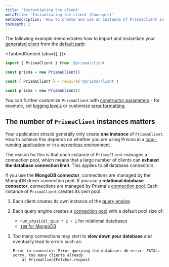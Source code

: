 ```yaml
---
title: 'Instantiating the client'
metaTitle: 'Instantiating the client (Concepts)'
metaDescription: 'How to create and use an instance of PrismaClient in your app.'
tocDepth: 2
---
```


<TopBlock>

The following example demonstrates how to import and instantiate your [generated client](generating-prisma-client) from the [default path](generating-prisma-client#using-a-custom-output-path):

<TabbedContent tabs={[<FileWithIcon text="TypeScript" icon="code"/>, <FileWithIcon text="Javascript" icon="code"/>]}>

<tab>

```ts
import { PrismaClient } from '@prisma/client'

const prisma = new PrismaClient()
```

</tab>

<tab>

```js
const { PrismaClient } = require('@prisma/client')

const prisma = new PrismaClient()
```

</tab>

</TabbedContent>

<Tip>

You can further customize `PrismaClient` with [constructor parameters](/reference/api-reference/prisma-client-reference#prismaclient) <span class="api"></span> - for example, set [logging levels](logging) or customize [error formatting](error-formatting).

</Tip>

</TopBlock>

## The number of `PrismaClient` instances matters

Your application should generally only create **one instance** of `PrismaClient`. How to achieve this depends on whether you are using Prisma in a [long-running application](/guides/performance-and-optimization/connection-management#prismaclient-in-long-running-applications) <span class="guide"></span> or in a [serverless environment](/guides/performance-and-optimization/connection-management#prismaclient-in-serverless-environments) <span class="guide"></span>.

The reason for this is that each instance of `PrismaClient` manages a connection pool, which means that a large number of clients can **exhaust the database connection limit**. This applies to all database connectors.

If you use the **MongoDB connector**, connections are managed by the MongoDB driver connection pool. If you use a **relational database connector**, connections are managed by Prisma's [connection pool](connection-pool). Each instance of `PrismaClient` creates its own pool.

1. Each client creates its own instance of the [query engine](/concepts/components/prisma-engines/query-engine).
1. Each query engine creates a [connection pool](connection-pool) with a default pool size of:

   - `num_physical_cpus * 2 + 1` for relational databases
   - [`100` for MongoDB](https://docs.mongodb.com/manual/reference/connection-string/#mongodb-urioption-urioption.maxPoolSize)

1. Too many connections may start to **slow down your database** and eventually lead to errors such as:

   ```
   Error in connector: Error querying the database: db error: FATAL: sorry, too many clients already
       at PrismaClientFetcher.request
   ```
